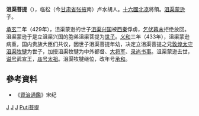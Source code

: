 '''沮渠菩提'''（{{bd|?||?||}}），临松（今[[甘肃省|甘肃省]][[张掖|张掖]]南）卢水胡人。[[十六國|十六國]][[北凉|北凉]]將領。[[沮渠蒙逊|沮渠蒙逊]]子。

[[承玄|承玄]]二年（429年），沮渠蒙逊的世子[[沮渠兴国|沮渠兴国]]被[[西秦|西秦]]俘虏，[[乞伏暮末|乞伏暮末]]拒绝放回。沮渠蒙逊于是立沮渠兴国的胞弟沮渠菩提为[[世子|世子]]。[[義和_(北涼)|义和]]三年（433年），沮渠蒙逊病重，国内贵族大臣们共议，因世子沮渠菩提年幼，决定立沮渠菩提之兄[[敦煌|敦煌]][[太守|太守]][[沮渠牧犍|沮渠牧犍]]为世子，加授沮渠牧犍为中外都督、[[大将军|大将军]]、[[录尚书事|录尚书事]]。沮渠蒙逊去世，[[谥号|谥号]]武宣王，[[庙号|庙号]][[太祖|太祖]]。沮渠牧犍继位，改年号[[承和_(北涼)|承和]]。

== 參考資料 ==
*《[[資治通鑑|資治通鑑]]》宋纪

[[Category:五胡十六国人物|J]]
[[Category:北凉|J]]
[[Category:十六国匈奴人|J]]
[[Category:沮渠姓|Puti菩提]]